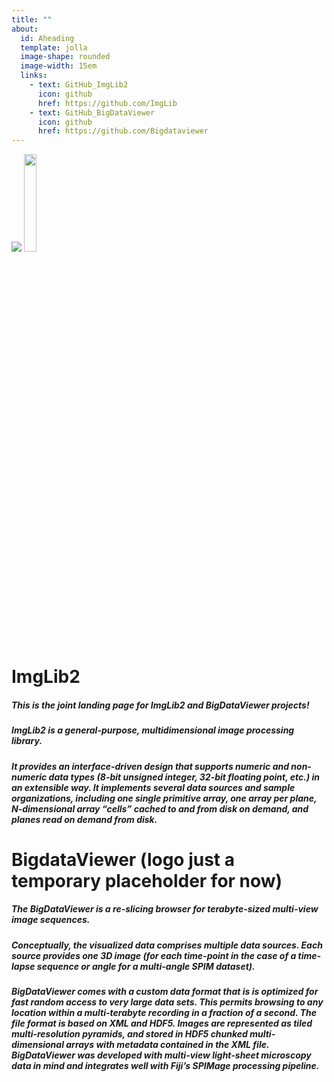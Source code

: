 ```yaml
---
title: ""
about: 
  id: Aheading
  template: jolla
  image-shape: rounded
  image-width: 15em
  links:
    - text: GitHub_ImgLib2
      icon: github
      href: https://github.com/ImgLib
    - text: GitHub_BigDataViewer
      icon: github
      href: https://github.com/Bigdataviewer
---
```



![](imglib2.png){fig-align="left"}
![](BDV_logo.png){fig-align="right" width=20% height=20%}

  
::: {.alignleft}   
# ImgLib2  

##### This is the joint landing page for ImgLib2 and BigDataViewer projects!
##### ImgLib2 is a general-purpose, multidimensional image processing library.
##### It provides an interface-driven design that supports numeric and non-numeric data types (8-bit unsigned integer, 32-bit floating point, etc.) in an extensible way. It implements several data sources and sample organizations, including one single primitive array, one array per plane, N-dimensional array “cells” cached to and from disk on demand, and planes read on demand from disk.



# BigdataViewer  (logo just a temporary placeholder for now)
##### The BigDataViewer is a re-slicing browser for terabyte-sized multi-view image sequences. 
##### Conceptually, the visualized data comprises multiple data sources. Each source provides one 3D image (for each time-point in  the case of a time-lapse sequence or angle for a multi-angle SPIM dataset).

##### BigDataViewer comes with a custom data format that is is optimized for fast random access to very large data sets. This permits browsing to any location within a multi-terabyte recording in a fraction of a second. The file format is based on XML and HDF5. Images are represented as tiled multi-resolution pyramids, and stored in HDF5 chunked multi-dimensional arrays with metadata contained in the XML file. BigDataViewer was developed with multi-view light-sheet microscopy data in mind and integrates well with Fiji’s SPIMage processing pipeline.


:::
